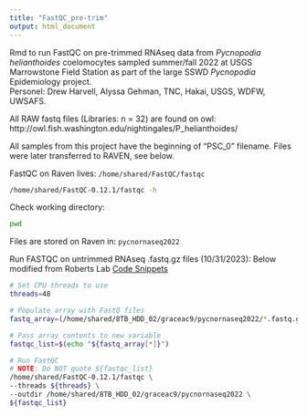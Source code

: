 ```yaml
---
title: "FastQC_pre-trim"
output: html_document
---
```


Rmd to run FastQC on pre-trimmed RNAseq data from _Pycnopodia helianthoides_ coelomocytes sampled summer/fall 2022 at USGS Marrowstone Field Station as part of the large SSWD _Pycnopodia_ Epidemiology project.      
Personel: Drew Harvell, Alyssa Gehman, TNC, Hakai, USGS, WDFW, UWSAFS. 

All RAW fastq files (Libraries: n = 32) are found on owl: http://owl.fish.washington.edu/nightingales/P_helianthoides/ 

All samples from this project have the beginning of "PSC_0" filename. 
Files were later transferred to RAVEN, see below. 

FastQC on Raven lives: `/home/shared/FastQC/fastqc`

```bash
/home/shared/FastQC-0.12.1/fastqc -h
```

Check working directory:
```bash
pwd
```

Files are stored on Raven in: `pycnornaseq2022`

Run FASTQC on untrimmed RNAseq .fastq.gz files (10/31/2023):
Below modified from Roberts Lab [Code Snippets](https://robertslab.github.io/resources/code_Snippets/)     
```bash
# Set CPU threads to use
threads=48

# Populate array with FastQ files
fastq_array=(/home/shared/8TB_HDD_02/graceac9/pycnornaseq2022/*.fastq.gz)

# Pass array contents to new variable
fastqc_list=$(echo "${fastq_array[*]}")

# Run FastQC
# NOTE: Do NOT quote ${fastqc_list}
/home/shared/FastQC-0.12.1/fastqc \
--threads ${threads} \
--outdir /home/shared/8TB_HDD_02/graceac9/pycnornaseq2022 \
${fastqc_list}
```




